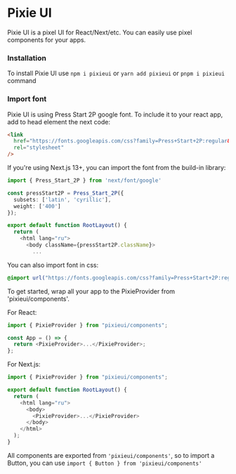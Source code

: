 # Pixie UI

Pixie UI is a pixel UI for React/Next/etc. You can easily use pixel components for your apps.

### Installation

To install Pixie UI use `npm i pixieui` or `yarn add pixieui` or `pnpm i pixieui` command

### Import font

Pixie UI is using Press Start 2P google font. To include it to your react app, add to head element the next code:

```html
<link
  href="https://fonts.googleapis.com/css?family=Press+Start+2P:regular&display=swap"
  rel="stylesheet"
/>
```

If you're using Next.js 13+, you can import the font from the build-in library:

```typescript
import { Press_Start_2P } from 'next/font/google'

const pressStart2P = Press_Start_2P({
  subsets: ['latin', 'cyrillic'],
  weight: ['400']
});

export default function RootLayout() {
  return (
    <html lang="ru">
      <body className={pressStart2P.className}>
        ...
```

You can also import font in css:

```css
@import url("https://fonts.googleapis.com/css?family=Press+Start+2P:regular&display=swap");
```

To get started, wrap all your app to the PixieProvider from 'pixieui/components'.

For React:

```typescript
import { PixieProvider } from "pixieui/components";

const App = () => {
  return <PixieProvider>...</PixieProvider>;
};
```

For Next.js:

```typescript
import { PixieProvider } from "pixieui/components";

export default function RootLayout() {
  return (
    <html lang="ru">
      <body>
        <PixieProvider>...</PixieProvider>
      </body>
    </html>
  );
}
```

All components are exported from `'pixieui/components'`, so to import a Button, you can use `import { Button } from 'pixieui/components'`
